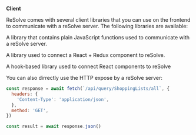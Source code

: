 
**Client**

ReSolve comes with several client libraries that you can use on the frontend to communicate with a reSolve server. The following libraries are available:

<Tabs>
<TabItem value="client" label="@resolve-js/client" default>
A library that contains plain JavaScript functions used to communicate with a reSolve server.
</TabItem>
<TabItem value="redux" label="@resolve-js/redux">

A library used to connect a React + Redux component to reSolve.

</TabItem>
<TabItem value="reactHooks" label="@resolve-js/react-hooks">

A hook-based library used to connect React components to reSolve

</TabItem>
</Tabs>

You can also dirrectly use the HTTP expose by a reSolve server:

```js
const response = await fetch(`/api/query/ShoppingLists/all`, {
  headers: {
    'Content-Type': 'application/json',
  },
  method: 'GET',
})

const result = await response.json()
```
